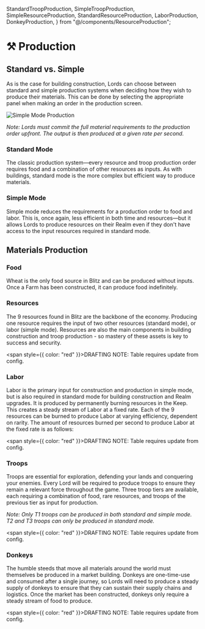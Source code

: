   StandardTroopProduction,
  SimpleTroopProduction,
  SimpleResourceProduction,
  StandardResourceProduction,
  LaborProduction,
  DonkeyProduction,
} from "@/components/ResourceProduction";

# ⚒️ Production

## Standard vs. Simple

As is the case for building construction, Lords can choose between standard and simple production systems when deciding
how they wish to produce their materials. This can be done by selecting the appropriate panel when making an order in
the production screen.

![Simple Mode Production](/gifs/labor-production.gif)

_Note: Lords must commit the full material requirements to the production order upfront. The output is then produced at a given rate per second._

### Standard Mode

The classic production system—every resource and troop production order requires food and a combination of other resources
as inputs. As with buildings, standard mode is the more complex but efficient way to produce materials.

### Simple Mode

Simple mode reduces the requirements for a production order to food and labor. This is, once again, less efficient in
both time and resources—but it allows Lords to produce resources on their Realm even if they don't have
access to the input resources required in standard mode.

## Materials Production

### Food

Wheat is the only food source in Blitz and can be produced without inputs. Once a Farm has been constructed, it can produce food indefinitely.

### Resources

The 9 resources found in Blitz are the backbone of the economy. Producing one resource requires the input of two other resources (standard mode), 
or labor (simple mode). Resources are also the main components in building construction and troop production - so mastery of these assets is key 
to success and security.

<span style={{ color: "red" }}>DRAFTING NOTE: Table requires update from config.</span>

<SimpleResourceProduction />

<StandardResourceProduction />

### Labor

Labor is the primary input for construction and production in simple mode, but is also required in standard mode 
for building construction and Realm upgrades. It is produced by permanently burning resources in the Keep. This creates a steady
stream of Labor at a fixed rate. Each of the 9 resources can be burned to produce Labor at varying efficiency,
dependent on rarity. The amount of resources burned per second to produce Labor at the fixed rate is as follows:

<span style={{ color: "red" }}>DRAFTING NOTE: Table requires update from config.</span>

<LaborProduction />

### Troops

Troops are essential for exploration, defending your lands and conquering your enemies. Every Lord will be required to produce troops to ensure 
they remain a relevant force throughout the game. Three troop tiers are available, each requiring a combination of food, rare resources, and troops 
of the previous tier as input for production.

_Note: Only T1 troops can be produced in both standard and simple mode. T2 and T3 troops can only be produced in standard
mode._

<span style={{ color: "red" }}>DRAFTING NOTE: Table requires update from config.</span>

<SimpleTroopProduction />
<StandardTroopProduction />

### Donkeys

The humble steeds that move all materials around the world must themselves be produced in a market building. Donkeys are one-time-use and consumed 
after a single journey, so Lords will need to produce a steady supply of donkeys to ensure that they can sustain their supply chains and logistics. 
Once the market has been constructed, donkeys only require a steady stream of food to produce.

<span style={{ color: "red" }}>DRAFTING NOTE: Table requires update from config.</span>

<DonkeyProduction />
